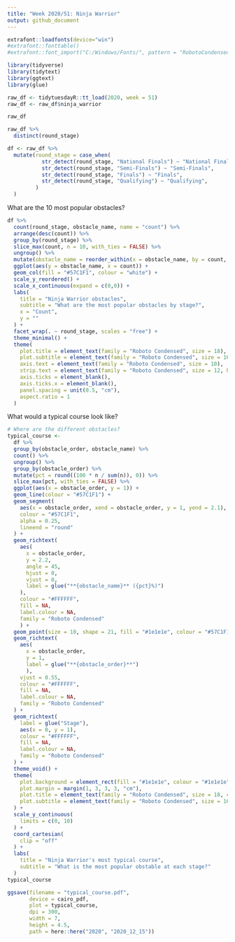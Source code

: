 ```yaml
---
title: "Week 2020/51: Ninja Warrior"
output: github_document
---
```


```r
extrafont::loadfonts(device="win")
#extrafont::fonttable()
#extrafont::font_import("C:/Windows/Fonts/", pattern = "RobotoCondensed")

library(tidyverse)
library(tidytext)
library(ggtext)
library(glue)

raw_df <- tidytuesdayR::tt_load(2020, week = 51)
raw_df <- raw_df$ninja_warrior
```

```r
raw_df
```

```r
raw_df %>%
  distinct(round_stage)
```


```r
df <- raw_df %>%
  mutate(round_stage = case_when(
           str_detect(round_stage, "National Finals") ~ "National Finals",
           str_detect(round_stage, "Semi-Finals") ~ "Semi-Finals",
           str_detect(round_stage, "Finals") ~ "Finals",
           str_detect(round_stage, "Qualifying") ~ "Qualifying",
         )
  )

```

What are the 10 most popular obstacles?

```r
df %>%
  count(round_stage, obstacle_name, name = "count") %>%
  arrange(desc(count)) %>%
  group_by(round_stage) %>%
  slice_max(count, n = 10, with_ties = FALSE) %>%
  ungroup() %>%
  mutate(obstacle_name = reorder_within(x = obstacle_name, by = count, within = round_stage)) %>%
  ggplot(aes(y = obstacle_name, x = count)) +
  geom_col(fill = "#57C1F1", colour = "white") +
  scale_y_reordered() +
  scale_x_continuous(expand = c(0,0)) +
  labs(
    title = "Ninja Warrior obstacles",
    subtitle = "What are the most popular obstacles by stage?",
    x = "Count",
    y = ""
  ) +
  facet_wrap(. ~ round_stage, scales = "free") +
  theme_minimal() +
  theme(
    plot.title = element_text(family = "Roboto Condensed", size = 18),
    plot.subtitle = element_text(family = "Roboto Condensed", size = 16),
    axis.text = element_text(family = "Roboto Condensed", size = 10),
    strip.text = element_text(family = "Roboto Condensed", size = 12, hjust = 0),
    axis.ticks = element_blank(),
    axis.ticks.x = element_blank(),
    panel.spacing = unit(0.5, "cm"),
    aspect.ratio = 1
  )

```

What would a typical course look like?

```r
# Where are the different obstacles?
typical_course <-
  df %>%
  group_by(obstacle_order, obstacle_name) %>%
  count() %>%
  ungroup() %>%
  group_by(obstacle_order) %>%
  mutate(pct = round((100 * n / sum(n)), 0)) %>%
  slice_max(pct, with_ties = FALSE) %>%
  ggplot(aes(x = obstacle_order, y = 1)) +
  geom_line(colour = "#57C1F1") +
  geom_segment(
    aes(x = obstacle_order, xend = obstacle_order, y = 1, yend = 2.1),
    colour = "#57C1F1",
    alpha = 0.25,
    lineend = "round"
  ) +
  geom_richtext(
    aes(
      x = obstacle_order, 
      y = 2.2,
      angle = 45,
      hjust = 0,
      vjust = 0,
      label = glue("**{obstacle_name}** ({pct}%)")
    ),
    colour = "#FFFFFF",
    fill = NA,
    label.colour = NA,
    family = "Roboto Condensed"
    ) +
  geom_point(size = 10, shape = 21, fill = "#1e1e1e", colour = "#57C1F1", stroke = 1) +
  geom_richtext(
    aes(
      x = obstacle_order, 
      y = 1, 
      label = glue("**{obstacle_order}**")
      ),
    vjust = 0.55,
    colour = "#FFFFFF",
    fill = NA,
    label.colour = NA,
    family = "Roboto Condensed"
  ) +
  geom_richtext(
    label = glue("Stage"),
    aes(x = 0, y = 1),
    colour = "#FFFFFF",
    fill = NA,
    label.colour = NA,
    family = "Roboto Condensed"
  ) +
  theme_void() +
  theme(
    plot.background = element_rect(fill = "#1e1e1e", colour = "#1e1e1e"),
    plot.margin = margin(1, 3, 3, 3, "cm"),
    plot.title = element_text(family = "Roboto Condensed", size = 18, colour = "#FFFFFF", face = "bold"),
    plot.subtitle = element_text(family = "Roboto Condensed", size = 16, colour = "#FFFFFF"),
  ) +
  scale_y_continuous(
    limits = c(0, 10)
  ) +
  coord_cartesian(
    clip = "off"
  ) +
  labs(
    title = "Ninja Warrior's most typical course",
    subtitle = "What is the most popular obstable at each stage?"
  )
typical_course
```

```r
ggsave(filename = "typical_course.pdf",
       device = cairo_pdf,
       plot = typical_course,
       dpi = 300,
       width = 7,
       height = 4.5,
       path = here::here("2020", "2020_12_15"))
```

